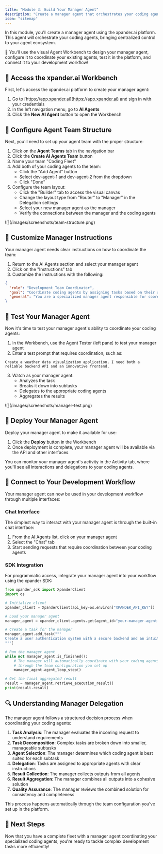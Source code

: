 ```yaml
---
title: "Module 3: Build Your Manager Agent"
description: "Create a manager agent that orchestrates your coding agent fleet using the xpander.ai platform"
icon: "sitemap"
---
```


In this module, you'll create a manager agent using the xpander.ai platform. This agent will orchestrate your coding agents, bringing centralized control to your agent ecosystem.

🚀 You'll use the visual Agent Workbench to design your manager agent, configure it to coordinate your existing agents, test it in the platform, and connect it to your development workflow!

## 🔧 Access the xpander.ai Workbench

First, let's access the xpander.ai platform to create your manager agent:

1. Go to [https://app.xpander.ai](https://app.xpander.ai) and sign in with your credentials
2. In the left navigation menu, go to **AI Agents**
3. Click the **New AI Agent** button to open the Workbench

## 🔄 Configure Agent Team Structure

Next, you'll need to set up your agent team with the proper structure:

1. Click on the **Agent Teams** tab in the navigation bar
2. Click the **Create AI Agents Team** button
3. Name your team "Coding Fleet"
4. Add both of your coding agents to the team:
   - Click the "Add Agent" button
   - Select dev-agent-1 and dev-agent-2 from the dropdown
   - Click "Done"
5. Configure the team layout:
   - Click the "Builder" tab to access the visual canvas
   - Change the layout type from "Router" to "Manager" in the Delegation settings
   - Select your new manager agent as the manager
   - Verify the connections between the manager and the coding agents

<Frame>![](/images/screenshots/team-structure.png)</Frame>

## 📝 Customize Manager Instructions

Your manager agent needs clear instructions on how to coordinate the team:

1. Return to the AI Agents section and select your manager agent
2. Click on the "Instructions" tab
3. Customize the instructions with the following:

```json
{
  "role": "Development Team Coordinator",
  "goal": "Coordinate coding agents by assigning tasks based on their specialties and aggregating their results to provide complete solutions",
  "general": "You are a specialized manager agent responsible for coordinating a team of coding agents. Follow these guidelines:\n\n1. Task Analysis:\n   - Analyze incoming user requests to determine required coding tasks\n   - Break complex requests into smaller, manageable subtasks\n   - Identify which agent would be best suited for each subtask\n\n2. Agent Selection:\n   - dev-agent-1 (Claude): Specializes in precise, validated code development\n   - dev-agent-2 (Llama): Focuses on creative and experimental approaches\n\n3. Task Delegation:\n   - Assign tasks to appropriate agents based on their specialties\n   - Provide clear instructions and context for each subtask\n   - Include relevant details and requirements\n\n4. Result Aggregation:\n   - Collect outputs from all agents\n   - Combine results into a cohesive solution\n   - Ensure consistency across different agents' contributions\n   - Format the final response for clarity\n\n5. Conflict Resolution:\n   - If agents provide conflicting approaches, evaluate trade-offs\n   - Make final decisions based on user requirements\n   - Explain reasoning for chosen solutions\n\nPrioritize efficient coordination while ensuring high-quality outputs that leverage each agent's strengths."
}
```

## 🧪 Test Your Manager Agent

Now it's time to test your manager agent's ability to coordinate your coding agents:

1. In the Workbench, use the Agent Tester (left pane) to test your manager agent
2. Enter a test prompt that requires coordination, such as:

```
Create a weather data visualization application. I need both a reliable backend API and an innovative frontend.
```

3. Watch as your manager agent:
   - Analyzes the task
   - Breaks it down into subtasks
   - Delegates to the appropriate coding agents
   - Aggregates the results

<Frame>![](/images/screenshots/manager-test.png)</Frame>

## 🚀 Deploy Your Manager Agent

Deploy your manager agent to make it available for use:

1. Click the **Deploy** button in the Workbench
2. Once deployment is complete, your manager agent will be available via the API and other interfaces

<Tip>
  You can monitor your manager agent's activity in the Activity tab, where you'll see all interactions and delegations to your coding agents.
</Tip>

## 🔄 Connect to Your Development Workflow

Your manager agent can now be used in your development workflow through multiple interfaces:

### Chat Interface

The simplest way to interact with your manager agent is through the built-in chat interface:

1. From the AI Agents list, click on your manager agent
2. Select the "Chat" tab
3. Start sending requests that require coordination between your coding agents

### SDK Integration

For programmatic access, integrate your manager agent into your workflow using the xpander SDK:

```python
from xpander_sdk import XpanderClient
import os

# Initialize client
xpander_client = XpanderClient(api_key=os.environ["XPANDER_API_KEY"])

# Load your manager agent
manager_agent = xpander_client.agents.get(agent_id="your-manager-agent-id")

# Create a task for the manager
manager_agent.add_task("""
Create a user authentication system with a secure backend and an intuitive frontend.
""")

# Run the manager agent
while not manager_agent.is_finished():
    # The manager will automatically coordinate with your coding agents
    # through the team configuration you set up
    manager_agent.agent_loop_step()

# Get the final aggregated result
result = manager_agent.retrieve_execution_result()
print(result.result)
```

## 🔍 Understanding Manager Delegation

The manager agent follows a structured decision process when coordinating your coding agents:

1. **Task Analysis**: The manager evaluates the incoming request to understand requirements
2. **Task Decomposition**: Complex tasks are broken down into smaller, manageable subtasks
3. **Agent Selection**: The manager determines which coding agent is best suited for each subtask
4. **Delegation**: Tasks are assigned to appropriate agents with clear instructions
5. **Result Collection**: The manager collects outputs from all agents
6. **Result Aggregation**: The manager combines all outputs into a cohesive solution
7. **Quality Assurance**: The manager reviews the combined solution for consistency and completeness

This process happens automatically through the team configuration you've set up in the platform.

## 🚀 Next Steps

Now that you have a complete fleet with a manager agent coordinating your specialized coding agents, you're ready to tackle complex development tasks more efficiently! 